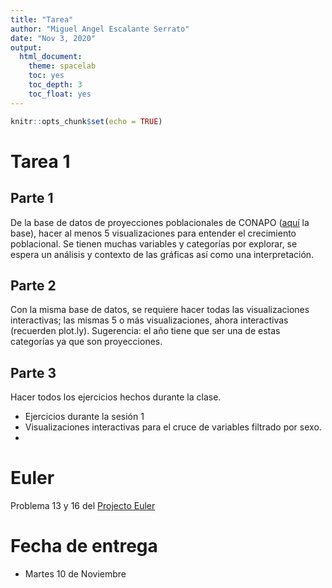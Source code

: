 ```yaml
---
title: "Tarea"
author: "Miguel Angel Escalante Serrato"
date: "Nov 3, 2020"
output:
  html_document:
    theme: spacelab
    toc: yes
    toc_depth: 3
    toc_float: yes
---
```


```r
knitr::opts_chunk$set(echo = TRUE)
```

# Tarea 1

## Parte 1

De la base de datos de proyecciones poblacionales de CONAPO ([aquí](http://www.conapo.gob.mx/work/models/CONAPO/Datos_Abiertos/Proyecciones2018/pob_mit_proyecciones.csv) la base), hacer al menos 5 visualizaciones para entender el crecimiento poblacional. Se tienen muchas variables y categorías por explorar, se espera un análisis y contexto de las gráficas así como una interpretación. 

## Parte 2

Con la misma base de datos, se requiere hacer todas las visualizaciones interactivas; las mismas 5 o más visualizaciones, ahora interactivas (recuerden plot.ly). Sugerencia: el año tiene que ser una de estas categorías ya que son proyecciones. 


## Parte 3 

Hacer todos los ejercicios hechos durante la clase. 

- Ejercicios durante la sesión 1
- Visualizaciones interactivas para el cruce de variables filtrado por sexo.
- 

# Euler 

Problema 13 y 16 del [Projecto Euler](https://projecteuler.net/)

# Fecha de entrega 

- Martes 10 de Noviembre
